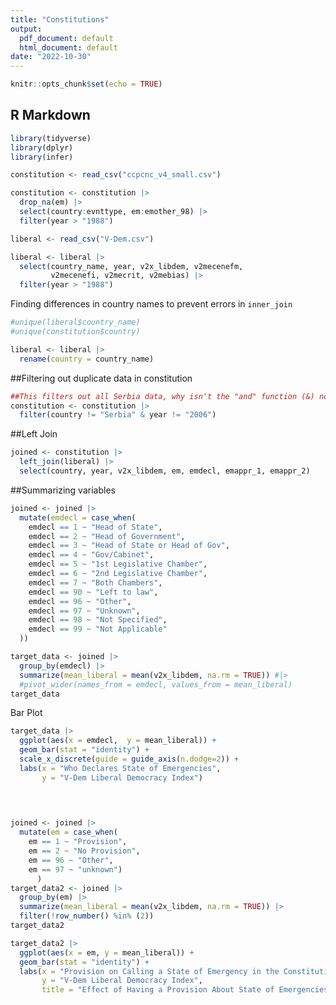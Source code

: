 ```yaml
---
title: "Constitutions"
output:
  pdf_document: default
  html_document: default
date: "2022-10-30"
---
```


```r
knitr::opts_chunk$set(echo = TRUE)
```

## R Markdown

```r
library(tidyverse)
library(dplyr)
library(infer)

```

```r
constitution <- read_csv("ccpcnc_v4_small.csv")
```


```r
constitution <- constitution |>
  drop_na(em) |>
  select(country:evnttype, em:emother_98) |>
  filter(year > "1988")
```

```r
liberal <- read_csv("V-Dem.csv")
```

```r
liberal <- liberal |>
  select(country_name, year, v2x_libdem, v2mecenefm, 
         v2mecenefi, v2mecrit, v2mebias) |>
  filter(year > "1988")
```

Finding differences in country names to prevent errors in `inner_join`
```r
#unique(liberal$country_name)
#unique(constitution$country)
```

```r
liberal <- liberal |>
  rename(country = country_name)
```

##Filtering out duplicate data in constitution
```r
##This filters out all Serbia data, why isn't the "and" function (&) not working
constitution <- constitution |>
  filter(country != "Serbia" & year != "2006")  

```

##Left Join
```r
joined <- constitution |>
  left_join(liberal) |>
  select(country, year, v2x_libdem, em, emdecl, emappr_1, emappr_2) 
```

##Summarizing variables

```r
joined <- joined |>
  mutate(emdecl = case_when(
    emdecl == 1 ~ "Head of State",
    emdecl == 2 ~ "Head of Government",
    emdecl == 3 ~ "Head of State or Head of Gov",
    emdecl == 4 ~ "Gov/Cabinet",
    emdecl == 5 ~ "1st Legislative Chamber",
    emdecl == 6 ~ "2nd Legislative Chamber",
    emdecl == 7 ~ "Both Chambers",
    emdecl == 90 ~ "Left to law",
    emdecl == 96 ~ "Other",
    emdecl == 97 ~ "Unknown",
    emdecl == 98 ~ "Not Specified",
    emdecl == 99 ~ "Not Applicable"
  ))

```
```r
target_data <- joined |>
  group_by(emdecl) |>
  summarize(mean_liberal = mean(v2x_libdem, na.rm = TRUE)) #|>
  #pivot_wider(names_from = emdecl, values_from = mean_liberal)  
target_data
```


Bar Plot
```r
target_data |>
  ggplot(aes(x = emdecl,  y = mean_liberal)) +
  geom_bar(stat = "identity") +
  scale_x_discrete(guide = guide_axis(n.dodge=2)) +
  labs(x = "Who Declares State of Emergencies",
       y = "V-Dem Liberal Democracy Index")
  

  
```
```r
joined <- joined |>
  mutate(em = case_when(
    em == 1 ~ "Provision",
    em == 2 ~ "No Provision",
    em == 96 ~ "Other",
    em == 97 ~ "unknown")
      )
target_data2 <- joined |>
  group_by(em) |>
  summarize(mean_liberal = mean(v2x_libdem, na.rm = TRUE)) |>
  filter(!row_number() %in% (2))
target_data2
```

```r
target_data2 |>
  ggplot(aes(x = em, y = mean_liberal)) +
  geom_bar(stat = "identity") +
  labs(x = "Provision on Calling a State of Emergency in the Constitution", 
       y = "V-Dem Liberal Democracy Index",
       title = "Effect of Having a Provision About State of Emergencies on Liberal Democracy")
```


  

